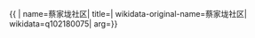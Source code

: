 {{ {{{1|PRC admin/showdata}}}|
name=蔡家垅社区|
title=|
wikidata-original-name=蔡家垅社区|
wikidata=q102180075|
arg={{{arg|}}}}}